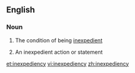 ==English==

===Noun===
{{en-noun|inexpediencies|-}}

# {{context|uncountable|lang=en}} The condition of being [[inexpedient]]
# {{context|countable|lang=en}} An inexpedient action or statement

[[et:inexpediency]]
[[vi:inexpediency]]
[[zh:inexpediency]]